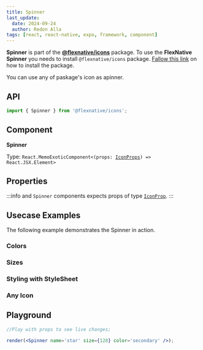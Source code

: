 ```yaml
---
title: Spinner
last_update:
  date: 2024-09-24
  author: Redon Alla
tags: [react, react-native, expo, framework, component]
---
```





**Spinner** is part of the [**@flexnative/icons**](../icons/index.mdx) package.
To use the **FlexNative Spinner** you needs to install `@flexnative/icons` package.
[Fallow this link](../icons/index.mdx#installation) on how to install the package.

You can use any of paskage's icon as apinner.

## API

```jsx
import { Spinner } from '@flexnative/icons';
```

## Component

**Spinner**

Type: <code>React.MemoExoticComponent\<(props: [IconProps](#properties)) => React.JSX.Element></code>

## Properties

:::info
and `Spinner` components expects props of type [`IconProp`](../icons/basic-usage.mdx#properties).
:::

## Usecase Examples

The following example demonstrates the Spinner in action.

### Colors

<ExampleWramper codeExample={ColorsExampleMdx}>
  <ColorsExample />
</ExampleWramper>

### Sizes

<ExampleWramper codeExample={SizesExampleMdx}>
  <SizesExample />
</ExampleWramper>

### Styling with StyleSheet

<ExampleWramper codeExample={StylingWithStyleSheetExampleMdx}>
  <StylingWithStyleSheetExample />
</ExampleWramper>

### Any Icon

<ExampleWramper codeExample={AnyIconExampleMdx}>
  <AnyIconExample />
</ExampleWramper>

## Playground

```jsx live noInline
//Play with props to see live changes;

render(<Spinner name='star' size={128} color='secondary' />);
```